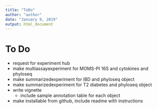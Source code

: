 ---
title: "ToDo"
author: "author"
date: "January 9, 2019"
output: html_document
---

# To Do

- request for experiment hub
- make multiassayexperiment for MOMS-PI 16S and cytokines and phyloseq
- make summarizedexperiment for IBD and phyloseq object
- make summarizedexperiment for T2 diabetes and phyloseq object
- write vignette
  - include sample annotation table for each object
- make installable from github, include readme with instructions
